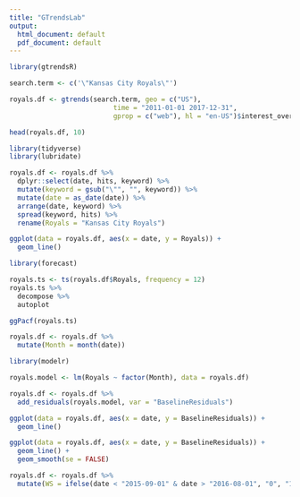 ```yaml
---
title: "GTrendsLab"
output:
  html_document: default
  pdf_document: default
---
```

```r
library(gtrendsR)

search.term <- c('\"Kansas City Royals\"')

royals.df <- gtrends(search.term, geo = c("US"),
                          time = "2011-01-01 2017-12-31",
                          gprop = c("web"), hl = "en-US")$interest_over_time

head(royals.df, 10)
```

```r
library(tidyverse)
library(lubridate)

royals.df <- royals.df %>%
  dplyr::select(date, hits, keyword) %>%
  mutate(keyword = gsub("\"", "", keyword)) %>% 
  mutate(date = as_date(date)) %>%
  arrange(date, keyword) %>%
  spread(keyword, hits) %>%
  rename(Royals = "Kansas City Royals")
```
```r
ggplot(data = royals.df, aes(x = date, y = Royals)) + 
  geom_line()
```

```r
library(forecast)

royals.ts <- ts(royals.df$Royals, frequency = 12)
royals.ts %>% 
  decompose %>%
  autoplot

```

```r
ggPacf(royals.ts)
```

```r
royals.df <- royals.df %>% 
  mutate(Month = month(date))
```

```r
library(modelr)

royals.model <- lm(Royals ~ factor(Month), data = royals.df)

royals.df <- royals.df %>% 
  add_residuals(royals.model, var = "BaselineResiduals")
```

```r
ggplot(data = royals.df, aes(x = date, y = BaselineResiduals)) + 
  geom_line()
```

```r
ggplot(data = royals.df, aes(x = date, y = BaselineResiduals)) + 
  geom_line() + 
  geom_smooth(se = FALSE)
```

```r
royals.df <- royals.df %>% 
  mutate(WS = ifelse(date < "2015-09-01" & date > "2016-08-01", "0", "1"))
```


